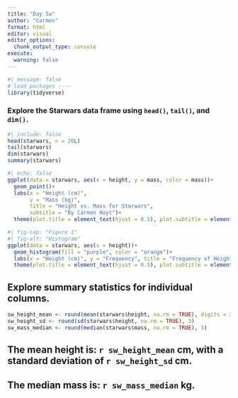 ```yaml
---
title: "Day 5a"
author: "Carmen"
format: html
editor: visual
editor_options: 
  chunk_output_type: console
execute:
  warning: false
---
```


```r
#| message: false
# load packages ----
library(tidyverse)
```

### Explore the Starwars data frame using `head()`, `tail()`, and `dim()`.

```r
#| include: false
head(starwars, n = 20L)
tail(starwars)
dim(starwars)
summary(starwars)
```

```r
#| echo: false
ggplot(data = starwars, aes(x = height, y = mass, color = mass))+
  geom_point()+
  labs(x = "Height (cm)", 
       y = "Mass (kg)",
       title = "Height vs. Mass for Starwars",
       subtitle = "By Carmen Hoyt")+
  theme(plot.title = element_text(hjust = 0.5), plot.subtitle = element_text(hjust = 0.5))
```

```r
#| fig-cap: "Figure 1"
#| fig-alt: "Histogram"
ggplot(data = starwars, aes(x = height))+
  geom_histogram(fill = "purple", color = "orange")+
  labs(x = "Height (cm)", y = "Frequency", title = "Frequency of Height (cm) in Starwars", subtitle = "By Carmen Hoyt")+
  theme(plot.title = element_text(hjust = 0.5), plot.subtitle = element_text(hjust = 0.5))
```

## Explore summary statistics for individual columns. 

```r
sw_height_mean <- round(mean(starwars$height, na.rm = TRUE), digits = 3)
sw_height_sd <- round(sd(starwars$height, na.rm = TRUE), 3)
sw_mass_median <- round(median(starwars$mass, na.rm = TRUE), 3)
```

## The mean height is: `r sw_height_mean` cm, with a standard deviation of `r sw_height_sd` cm.
## The median mass is: `r sw_mass_median` kg.
